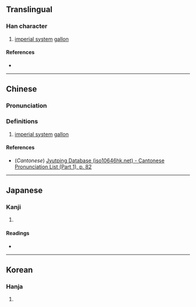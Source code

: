 {{character info/new}}
==Translingual==

===Han character===
{{Han char|rn=30|rad=口|as=10|sn=13|four=|canj=KROMB|ids=⿱加侖}}

# {{lb|mul|archaic abbreviation}} [[imperial system]] [[gallon]]

====References====
* {{Han ref|kx=0204.111|dkj=04136|hdz=10379.031|uh=55E7|ud=21991|bh=A25F|bd=41567}}

----

==Chinese==
{{zh-forms}}

===Pronunciation===
{{zh-pron
|m=jiālún
|c=gaa1 leon4
|mc=y
|oc=y
|ma=
|cat=n
}}

===Definitions===
{{zh-hanzi}}

# {{lb|mul|archaic abbreviation}} [[imperial system]] [[gallon]]

====References====
* (''Cantonese'') [http://www.iso10646hk.net/jp/document/download.jsp Jyutping Database (iso10646hk.net) - Cantonese Pronunciation List (Part 1), p. 82]

----

==Japanese==

===Kanji===
{{ja-kanji|grade=|rs=口10}}

# {{defn|lang=ja|sort=口10}}

====Readings====
* {{ja-readings|on=|kun=[[がろん]] (garon)}}

----

==Korean==

===Hanja===
{{ko-hanja|hangeul=륜|rv=ryun|mr=ryun|y=lyun}}

# {{defn|lang=ko|sort=口10}}